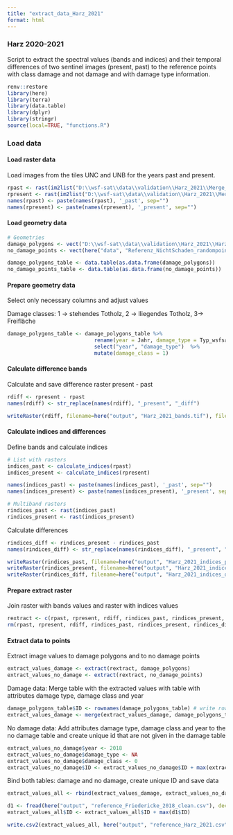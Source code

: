 ```yaml
---
title: "extract_data_Harz_2021"
format: html
---
```


### Harz 2020-2021

Script to extract the spectral values (bands and indices) and their temporal differences of two sentinel images (present, past) to the reference points with class damage and not damage and with damage type information.

```r
renv::restore
library(here)
library(terra)
library(data.table)
library(dplyr)
library(stringr)
source(local=TRUE, "functions.R")
```

### Load data

#### Load raster data

Load images from the tiles UNC and UNB for the years past and present.

```r
rpast <- rast(im2list("D:\\wsf-sat\\data\\validation\\Harz_2021\\Merge_UNC_UPC_2020_GTiff_shift_TC.tif"))
rpresent <- rast(im2list("D:\\wsf-sat\\data\\validation\\Harz_2021\\Merge_UNC_UPC_2021_GTiff_shift_TC.tif"))
names(rpast) <- paste(names(rpast), '_past', sep="")
names(rpresent) <- paste(names(rpresent), '_present', sep="")
```

#### Load geometry data

```r
# Geometries
damage_polygons <- vect("D:\\wsf-sat\\data\\validation\\Harz_2021\\Harz_Freiflaeche_stehendesTotholz_2021.gpkg", layer="filter025")
no_damage_points <- vect(here("data", "Referenz_NichtSchaden_randompoints_Harz_2021.gpkg"))

damage_polygons_table <- data.table(as.data.frame(damage_polygons))
no_damage_points_table <- data.table(as.data.frame(no_damage_points))
```

#### Prepare geometry data

Select only necessary columns and adjust values

Damage classes: 1 -\> stehendes Totholz, 2 -\> lliegendes Totholz, 3-\> Freifläche

```r
damage_polygons_table <- damage_polygons_table %>% 
                            rename(year = Jahr, damage_type = Typ_wsfsat) %>% 
                            select("year", "damage_type")  %>% 
                            mutate(damage_class = 1)
```

#### Calculate difference bands

Calculate and save difference raster present - past

```r
rdiff <- rpresent - rpast
names(rdiff) <- str_replace(names(rdiff), "_present", "_diff")

writeRaster(rdiff, filename=here("output", "Harz_2021_bands.tif"), filetype="GTiff", datatype='INT4S', overwrite=TRUE)  
```

#### Calculate indices and differences

Define bands and calculate indices

```r
# List with rasters
indices_past <- calculate_indices(rpast)
indices_present <- calculate_indices(rpresent)

names(indices_past) <- paste(names(indices_past), '_past', sep="")
names(indices_present) <- paste(names(indices_present), '_present', sep="")

# Multiband rasters
rindices_past <- rast(indices_past)
rindices_present <- rast(indices_present)
```

Calculate differences

```r
rindices_diff <- rindices_present - rindices_past
names(rindices_diff) <- str_replace(names(rindices_diff), "_present", "_diff")

writeRaster(rindices_past, filename=here("output", "Harz_2021_indices_past.tif"), filetype="GTiff", datatype='INT4S', overwrite=TRUE)  
writeRaster(rindices_present, filename=here("output", "Harz_2021_indices_present.tif"), filetype="GTiff", datatype='INT4S', overwrite=TRUE)  
writeRaster(rindices_diff, filename=here("output", "Harz_2021_indices_diff.tif"), filetype="GTiff", datatype='INT4S', overwrite=TRUE)  

```

#### Prepare extract raster

Join raster with bands values and raster with indices values

```r
rextract <- c(rpast, rpresent, rdiff, rindices_past, rindices_present, rindices_diff)
rm(rpast, rpresent, rdiff, rindices_past, rindices_present, rindices_diff)
```

#### Extract data to points

Extract image values to damage polygons and to no damage points

```r
extract_values_damage <- extract(rextract, damage_polygons) 
extract_values_no_damage <- extract(rextract, no_damage_points) 
```

Damage data: Merge table with the extracted values with table with attributes damage type, damage class and year

```r
damage_polygons_table$ID <- rownames(damage_polygons_table) # write rowid in column
extract_values_damage <- merge(extract_values_damage, damage_polygons_table)
```

No damage data: Add attributes damage type, damage class and year to the no damage table and create unique id that are not given in the damage table

```r
extract_values_no_damage$year <- 2018 
extract_values_no_damage$damage_type <- NA 
extract_values_no_damage$damage_class <- 0  
extract_values_no_damage$ID <- extract_values_no_damage$ID + max(extract_values_damage$ID)

```

Bind both tables: damage and no damage, create unique ID and save data

```r
extract_values_all <- rbind(extract_values_damage, extract_values_no_damage) 

d1 <- fread(here("output", "reference_Friedericke_2018_clean.csv"), dec = ",")
extract_values_all$ID <- extract_values_all$ID + max(d1$ID)

write.csv2(extract_values_all, here("output", "reference_Harz_2021.csv"), row.names=FALSE) 
```
